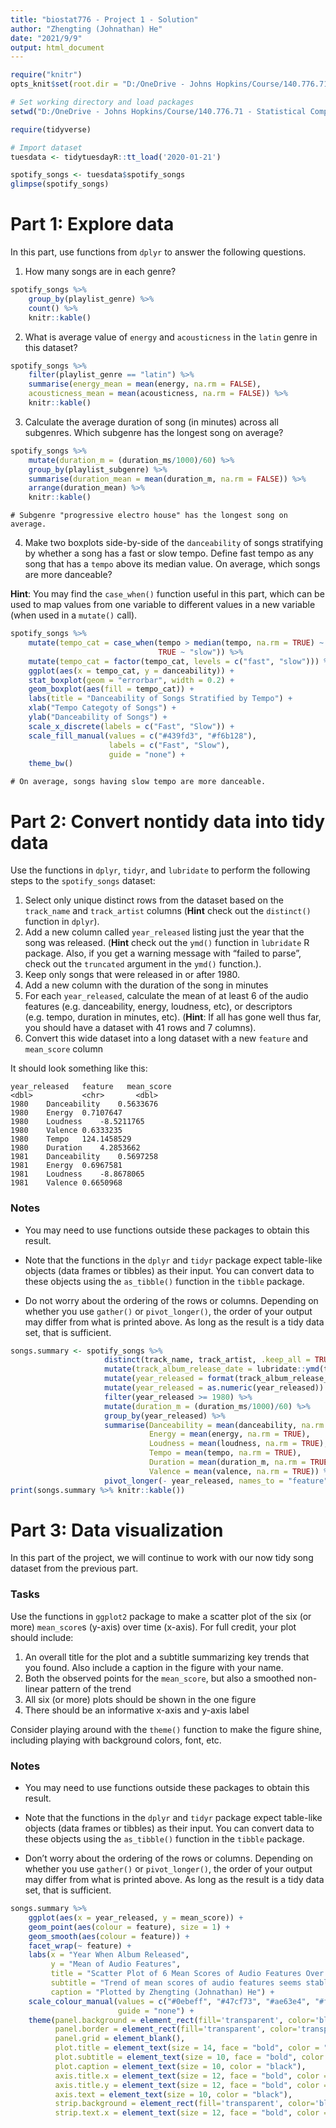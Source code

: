 ```yaml
---
title: "biostat776 - Project 1 - Solution"
author: "Zhengting (Johnathan) He"
date: "2021/9/9"
output: html_document
---
```


```r
require("knitr")
opts_knit$set(root.dir = "D:/OneDrive - Johns Hopkins/Course/140.776.71 - Statistical Computing/project/Project 1")
```

```r
# Set working directory and load packages
setwd("D:/OneDrive - Johns Hopkins/Course/140.776.71 - Statistical Computing/project/Project 1/biostats776-Project1")

require(tidyverse)
```

```r
# Import dataset
tuesdata <- tidytuesdayR::tt_load('2020-01-21')

spotify_songs <- tuesdata$spotify_songs
glimpse(spotify_songs)
```

# Part 1: Explore data

In this part, use functions from `dplyr` to answer the following questions. 

1. How many songs are in each genre? 

```r
spotify_songs %>%
    group_by(playlist_genre) %>%
    count() %>%
    knitr::kable()
```


2. What is average value of `energy` and `acousticness` in the `latin` genre in this dataset?

```r
spotify_songs %>%
    filter(playlist_genre == "latin") %>%
    summarise(energy_mean = mean(energy, na.rm = FALSE),
    acousticness_mean = mean(acousticness, na.rm = FALSE)) %>%
    knitr::kable()
```


3. Calculate the average duration of song (in minutes) across all subgenres. Which subgenre has the longest song on average?

```r
spotify_songs %>%
    mutate(duration_m = (duration_ms/1000)/60) %>%
    group_by(playlist_subgenre) %>%
    summarise(duration_mean = mean(duration_m, na.rm = FALSE)) %>%
    arrange(duration_mean) %>%
    knitr::kable()
```

```
# Subgenre "progressive electro house" has the longest song on average.
```


4. Make two boxplots side-by-side of the `danceability` of songs stratifying by whether a song has a fast or slow tempo. Define fast tempo as any song that has a `tempo` above its median value. On average, which songs are more danceable?

**Hint**: You may find the `case_when()` function useful in this part, which can be used to map values from one variable to different values in a new variable (when used in a `mutate()` call).

```r
spotify_songs %>%
    mutate(tempo_cat = case_when(tempo > median(tempo, na.rm = TRUE) ~ "fast",
                                 TRUE ~ "slow")) %>%
    mutate(tempo_cat = factor(tempo_cat, levels = c("fast", "slow"))) %>%
    ggplot(aes(x = tempo_cat, y = danceability)) +
    stat_boxplot(geom = "errorbar", width = 0.2) +
    geom_boxplot(aes(fill = tempo_cat)) +
    labs(title = "Danceability of Songs Stratified by Tempo") +
    xlab("Tempo Categoty of Songs") +
    ylab("Danceability of Songs") +
    scale_x_discrete(labels = c("Fast", "Slow")) +
    scale_fill_manual(values = c("#439fd3", "#f6b128"),
                      labels = c("Fast", "Slow"),
                      guide = "none") +
    theme_bw()
```

```
# On average, songs having slow tempo are more danceable.
```


# Part 2: Convert nontidy data into tidy data

Use the functions in `dplyr`, `tidyr`, and `lubridate` to perform the following steps to the `spotify_songs` dataset: 

1. Select only unique distinct rows from the dataset based on the `track_name` and `track_artist` columns (**Hint** check out the `distinct()` function in `dplyr`). 
2. Add a new column called `year_released` listing just the year that the song was released. (**Hint** check out the `ymd()` function in `lubridate` R package. Also, if you get a warning message with "failed to parse", check out the `truncated` argument in the `ymd()` function.).
3. Keep only songs that were released in or after 1980. 
4. Add a new column with the duration of the song in minutes
5. For each `year_released`, calculate the mean of at least 6 of the audio features (e.g. danceability, energy, loudness, etc), or descriptors (e.g. tempo, duration in minutes, etc). (**Hint**: If all has gone well thus far, you should have a dataset with 41 rows and 7 columns). 
6. Convert this wide dataset into a long dataset with a new `feature` and `mean_score` column

It should look something like this: 

```
year_released   feature   mean_score
<dbl>           <chr>       <dbl>
1980	Danceability	0.5633676		
1980	Energy	0.7107647		
1980	Loudness	-8.5211765		
1980	Valence	0.6333235		
1980	Tempo	124.1458529		
1980	Duration	4.2853662		
1981	Danceability	0.5697258		
1981	Energy	0.6967581		
1981	Loudness	-8.8678065		
1981	Valence	0.6650968	
```

### Notes

* You may need to use functions outside these packages to obtain this result.

* Note that the functions in the `dplyr` and `tidyr` package expect table-like objects (data frames or tibbles) as their input. You can convert data to these objects using the `as_tibble()` function in the `tibble` package.

* Do not worry about the ordering of the rows or columns. Depending on whether you use `gather()` or `pivot_longer()`, the order of your output may differ from what is printed above. As long as the result is a tidy data set, that is sufficient.


```r
songs.summary <- spotify_songs %>%
                     distinct(track_name, track_artist, .keep_all = TRUE) %>%
                     mutate(track_album_release_date = lubridate::ymd(track_album_release_date, truncated = 2)) %>%
                     mutate(year_released = format(track_album_release_date, format = "%Y")) %>%
                     mutate(year_released = as.numeric(year_released)) %>%
                     filter(year_released >= 1980) %>%
                     mutate(duration_m = (duration_ms/1000)/60) %>%
                     group_by(year_released) %>%
                     summarise(Danceability = mean(danceability, na.rm = TRUE),
                               Energy = mean(energy, na.rm = TRUE),
                               Loudness = mean(loudness, na.rm = TRUE),
                               Tempo = mean(tempo, na.rm = TRUE),
                               Duration = mean(duration_m, na.rm = TRUE),
                               Valence = mean(valence, na.rm = TRUE)) %>%
                     pivot_longer(- year_released, names_to = "feature", values_to = "mean_score")
print(songs.summary %>% knitr::kable())
```


# Part 3: Data visualization

In this part of the project, we will continue to work with our now tidy song dataset from the previous part. 

### Tasks 

Use the functions in `ggplot2` package to make a scatter plot of the six (or more) `mean_score`s (y-axis) over time (x-axis). For full credit, your plot should include: 

1. An overall title for the plot and a subtitle summarizing key trends that you found. Also include a caption in the figure with your name. 
2. Both the observed points for the `mean_score`, but also a smoothed non-linear pattern of the trend
3. All six (or more) plots should be shown in the one figure 
4. There should be an informative x-axis and y-axis label

Consider playing around with the `theme()` function to make the figure shine, including playing with background colors, font, etc.

### Notes

* You may need to use functions outside these packages to obtain this result.

* Note that the functions in the `dplyr` and `tidyr` package expect table-like objects (data frames or tibbles) as their input. You can convert data to these objects using the `as_tibble()` function in the `tibble` package.

* Don't worry about the ordering of the rows or columns. Depending on whether you use `gather()` or `pivot_longer()`, the order of your output may differ from what is printed above. As long as the result is a tidy data set, that is sufficient.


```r
songs.summary %>%
    ggplot(aes(x = year_released, y = mean_score)) +
    geom_point(aes(colour = feature), size = 1) +
    geom_smooth(aes(colour = feature)) +
    facet_wrap(~ feature) +
    labs(x = "Year When Album Released",
         y = "Mean of Audio Features",
         title = "Scatter Plot of 6 Mean Scores of Audio Features Over Time",
         subtitle = "Trend of mean scores of audio features seems stable over time, except for fluctuation in Tempo",
         caption = "Plotted by Zhengting (Johnathan) He") +
    scale_colour_manual(values = c("#0ebeff", "#47cf73", "#ae63e4", "#fcd000", "#ff3c41", "#76daff"),
                        guide = "none") +
    theme(panel.background = element_rect(fill='transparent', color='black'),
          panel.border = element_rect(fill='transparent', color='transparent'),
          panel.grid = element_blank(),
          plot.title = element_text(size = 14, face = "bold", color = "black"),
          plot.subtitle = element_text(size = 10, face = "bold", color = "black"),
          plot.caption = element_text(size = 10, color = "black"),
          axis.title.x = element_text(size = 12, face = "bold", color = "black"),
          axis.title.y = element_text(size = 12, face = "bold", color = "black"),
          axis.text = element_text(size = 10, color = "black"),
          strip.background = element_rect(fill='transparent', color='black'),
          strip.text.x = element_text(size = 12, face = "bold", color = "black"))
```
